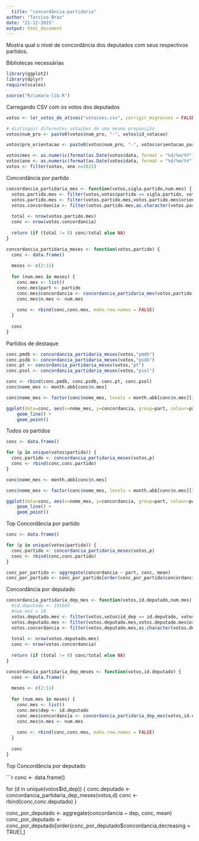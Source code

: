 ```yaml
---
  title: "concordância-partidaria"
author: "Tarciso Braz"
date: "21-12-2015"
output: html_document
---
```

  
  
  Mostra qual o nível de concordância dos deputados com seus respectivos partidos. 

Bibliotecas necessárias 

```r
library(ggplot2)
library(dplyr)
require(scales)

source("R/camara-lib.R")
```

Carregando CSV com os votos dos deputados

```r
votos <- ler_votos_de_ativos("votacoes.csv", corrigir_migracoes = FALSE)

# distinguir diferentes votações de uma mesma proposição
votos$num_pro <- paste0(votos$num_pro, "-", votos$id_votacao)

votos$pro_orientacao <- paste0(votos$num_pro, "-", votos$orientacao_partido)

votos$mes <- as.numeric(format(as.Date(votos$data, format = "%d/%m/%Y"),'%m'))
votos$ano <- as.numeric(format(as.Date(votos$data, format = "%d/%m/%Y"),'%Y'))
votos <- filter(votos, ano >=2015)
```

Concordância por partido

```r

concordancia_partidaria_mes <- function(votos,sigla.partido,num.mes) {
  votos.partido.mes <- filter(votos,votos$partido == sigla.partido, votos$mes == num.mes)
  votos.partido.mes <- filter(votos.partido.mes,votos.partido.mes$orientacao_partido != "liberado" & votos.partido.mes$orientacao_partido != "NA")
  votos.concordancia <- filter(votos.partido.mes,as.character(votos.partido.mes$voto) == as.character(votos.partido.mes$orientacao_partido))
  
  total <- nrow(votos.partido.mes)
  conc <- nrow(votos.concordancia)
  
  return (if (total != 0) conc/total else NA)
}

concordancia_partidaria_meses <- function(votos,partido) {
  conc <- data.frame()
  
  meses <- c(2:11)
  
  for (num.mes in meses) {
    conc.mes <- list()
    conc.mes$part <- partido
    conc.mes$concordancia <- concordancia_partidaria_mes(votos,partido,num.mes)
    conc.mes$n.mes <- num.mes
    
    conc <- rbind(conc,conc.mes, make.row.names = FALSE)
  }
  
  conc
}

```

Partidos de destaque

```r

conc.pmdb <- concordancia_partidaria_meses(votos,"pmdb")
conc.psdb <- concordancia_partidaria_meses(votos,"psdb")
conc.pt <- concordancia_partidaria_meses(votos,"pt")
conc.psol <- concordancia_partidaria_meses(votos,"psol")

conc <- rbind(conc.pmdb, conc.psdb, conc.pt, conc.psol)
conc$nome_mes <- month.abb[conc$n.mes]

conc$nome_mes <- factor(conc$nome_mes, levels = month.abb[conc$n.mes][1:10])

ggplot(data=conc, aes(x=nome_mes, y=concordancia, group=part, colour=part)) +
    geom_line() +
    geom_point()

```

Todos os partidos

```r

conc <- data.frame()

for (p in unique(votos$partido)) {
  conc.partido <- concordancia_partidaria_meses(votos,p)
  conc <- rbind(conc,conc.partido)
}

conc$nome_mes <- month.abb[conc$n.mes]

conc$nome_mes <- factor(conc$nome_mes, levels = month.abb[conc$n.mes][1:10])

ggplot(data=conc, aes(x=nome_mes, y=concordancia, group=part, colour=part)) +
    geom_line() +
    geom_point()

```

Top Concordância por partido

```r

conc <- data.frame()

for (p in unique(votos$partido)) {
  conc.partido <- concordancia_partidaria_meses(votos,p)
  conc <- rbind(conc,conc.partido)
}

conc_por_partido <- aggregate(concordancia ~ part, conc, mean)
conc_por_partido <- conc_por_partido[order(conc_por_partido$concordancia,decreasing = TRUE),]

```

Concordância por deputado

```r

concordancia_partidaria_dep_mes <- function(votos,id.deputado,num.mes) {
  #id.deputado <- 191684
  #num.mes = 10
  votos.deputado.mes <- filter(votos,votos$id_dep == id.deputado, votos$mes == num.mes)
  votos.deputado.mes <- filter(votos.deputado.mes,votos.deputado.mes$orientacao_partido != "liberado" & votos.deputado.mes$orientacao_partido != "NA")
  votos.concordancia <- filter(votos.deputado.mes,as.character(votos.deputado.mes$voto) == as.character(votos.deputado.mes$orientacao_partido))
  
  total <- nrow(votos.deputado.mes)
  conc <- nrow(votos.concordancia)
  
  return (if (total != 0) conc/total else NA)
}

concordancia_partidaria_dep_meses <- function(votos,id.deputado) {
  conc <- data.frame()
  
  meses <- c(2:11)
  
  for (num.mes in meses) {
    conc.mes <- list()
    conc.mes$dep <- id.deputado
    conc.mes$concordancia <- concordancia_partidaria_dep_mes(votos,id.deputado,num.mes)
    conc.mes$n.mes <- num.mes
    
    conc <- rbind(conc,conc.mes, make.row.names = FALSE)
  }
  
  conc
}

```

Top Concordância por deputado

```r

conc <- data.frame()

for (d in unique(votos$id_dep)) {
  conc.deputado <- concordancia_partidaria_dep_meses(votos,d)
  conc <- rbind(conc,conc.deputado)
}

conc_por_deputado <- aggregate(concordancia ~ dep, conc, mean)
conc_por_deputado <- conc_por_deputado[order(conc_por_deputado$concordancia,decreasing = TRUE),]

